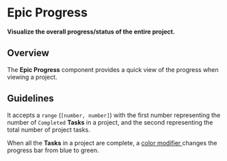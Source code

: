 
<Meta title="Epics/Progress/Docs" />

# Epic Progress

**Visualize the overall progress/status of the entire project.**

## Overview

The **Epic Progress** component provides a quick view of the progress when
viewing a project.

## Guidelines

It accepts a `range` (`[number, number]`) with the first number representing the
number of  `Completed` **Tasks** in a project, and the second
representing the total number of project tasks.

<Canvas>
  <EpicProgress range={[7, 13]} />
</Canvas>

When all the **Tasks** in a project are complete, a 
<a href="https://www.lightningdesignsystem.com/components/progress-bar/#Modifiers">color
modifier </a>changes the progress bar from blue to green.

<Canvas>
  <EpicProgress range={[10, 10]} />
</Canvas>
